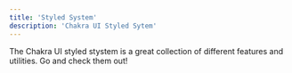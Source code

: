 ```yaml
---
title: 'Styled System'
description: 'Chakra UI Styled Sytem'
---
```


The Chakra UI styled stystem is a great collection of different features and
utilities. Go and check them out!

<FeaturesOverview />
